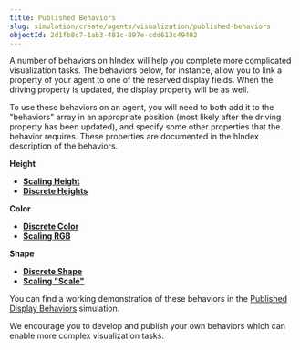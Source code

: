 ```yaml
---
title: Published Behaviors
slug: simulation/create/agents/visualization/published-behaviors
objectId: 2d1fb8c7-1ab3-481c-897e-cdd613c49402
---
```


A number of behaviors on hIndex will help you complete more complicated visualization tasks. The behaviors below, for instance, allow you to link a property of your agent to one of the reserved display fields. When the driving property is updated, the display property will be as well.

To use these behaviors on an agent, you will need to both add it to the "behaviors" array in an appropriate position \(most likely after the driving property has been updated\), and specify some other properties that the behavior requires. These properties are documented in the hIndex description of the behaviors.

**Height**

- [**Scaling Height**](https://simulation.hash.ai/@hash/display-height-scale)
- [**Discrete Heights**](https://simulation.hash.ai/@hash/display-height-discrete)

**Color**

- [**Discrete Color**](https://simulation.hash.ai/@hash/display-color-discrete)
- [**Scaling RGB**](https://simulation.hash.ai/@hash/display-rgb-scale)

**Shape**

- [**Discrete Shape**](https://simulation.hash.ai/@hash/display-shape-discrete)
- [**Scaling "Scale"**](https://simulation.hash.ai/@hash/display-scale-scaling)

You can find a working demonstration of these behaviors in the [Published Display Behaviors](https://simulation.hash.ai/@hash/published-display-behaviors) simulation.

We encourage you to develop and publish your own behaviors which can enable more complex visualization tasks.
